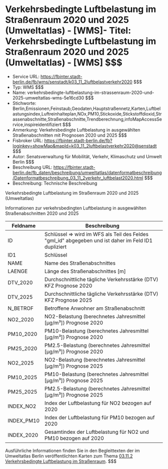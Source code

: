 # Verkehrsbedingte Luftbelastung im Straßenraum 2020 und 2025 (Umweltatlas) - [WMS]- Titel: Verkehrsbedingte Luftbelastung im Straßenraum 2020 und 2025 (Umweltatlas) - [WMS] $$$
- Service URL: https://fbinter.stadt-berlin.de/fb/wms/senstadt/k03_11_2luftbelastverkehr2020 $$$
- Typ: WMS $$$
- Name: verkehrsbedingte-luftbelastung-im-strassenraum-2020-und-2025-umweltatlas-wms-5e16cd30 $$$
- Stichworte: Berlin,Emissionen,Feinstaub,Geodaten,Hauptstraßennetz,Karten,Luftbelastungsindex,Luftreinhalteplan,NOx,PM10,Stickoxide,Stickstoffdioxid,Strassenabschnitte,Straßenabschnitte,Trendberechnung,infoMapAccessService,inspireidentifiziert $$$
- Anmerkung: Verkehrsbedingte Luftbelastung in ausgewählten Straßenabschnitten mit Prognosen 2020 und 2025 $$$
- Fisbroker URL: https://fbinter.stadt-berlin.de/fb?loginkey=showMap&mapId=k03_11_2luftbelastverkehr2020@senstadt $$$
- Autor: Senatsverwaltung für Mobilität, Verkehr, Klimaschutz und Umwelt Berlin $$$
- Beschreibung URL: https://fbinter.stadt-berlin.de/fb_daten/beschreibung/umweltatlas/datenformatbeschreibung/Datenformatbeschreibung_03_11_2verkehr_luftbelast2020.html $$$
- Beschreibung: Technische Beschreibung 

Verkehrsbedingte Luftbelastung im Straßenraum 2020 und 2025 (Umweltatlas)

Informationen zur verkehrsbedingten Luftbelastung in ausgewählten Straßenabschnitten 2020 und 2025

| Feldname    | Beschreibung                                                                                          |
| ----------- | ----------------------------------------------------------------------------------------------------- |
| ID          | Schlüssel => wird im WFS als Teil des Feldes "gml\_id" abgegeben und ist daher im Feld ID1 dupliziert |
| ID1         | Schlüssel                                                                                             |
| NAME        | Name des Straßenabschnittes                                                                           |
| LAENGE      | Länge des Straßenabschnittes \[m\]                                                                    |
| DTV\_2020   | Durchschnittliche tägliche Verkehrsstärke (DTV) KFZ Prognose 2020                                     |
| DTV\_2025   | Durchschnittliche tägliche Verkehrsstärke (DTV) KFZ Prognose 2025                                     |
| N\_BETROF   | Betroffene Anwohner am Straßenabschnitt                                                               |
| NO2\_2020   | NO2-Belastung (berechnetes Jahresmittel \[µg/m³\]) Prognose 2020                                      |
| PM10\_2020  | PM10-Belastung (berechnetes Jahresmittel \[µg/m³\]) Prognose 2020                                     |
| PM25\_2020  | PM2.5-Belastung (berechnetes Jahresmittel \[µg/m³\]) Prognose 2020                                    |
| NO2\_2025   | NO2-Belastung (berechnetes Jahresmittel \[µg/m³\]) Prognose 2025                                      |
| PM10\_2025  | PM10-Belastung (berechnetes Jahresmittel \[µg/m³\]) Prognose 2025                                     |
| PM25\_2025  | PM2.5-Belastung (berechnetes Jahresmittel \[µg/m³\]) Prognose 2025                                    |
| INDEX\_NO2  | Index der Luftbelastung für NO2 bezogen auf 2020                                                      |
| INDEX\_PM10 | Index der Luftbelastung für PM10 bezogen auf 2020                                                     |
| INDEX\_2020 | Gesamtindex der Luftbelastung für NO2 und PM10 bezogen auf 2020                                       |

Ausführliche Informationen finden Sie in den Begleittexten der im Umweltatlas Berlin veröffentlichten Karten zum Thema [03.11.2 Verkehrsbedingte Luftbelastung im Straßenraum](https://www.berlin.de/umweltatlas/luft/strassenverkehr-emissionen-und-immissionen/2018/zusammenfassung/ "03.11.2 Verkehrsbedingte Luftbelastung im Straßenraum"). $$$
